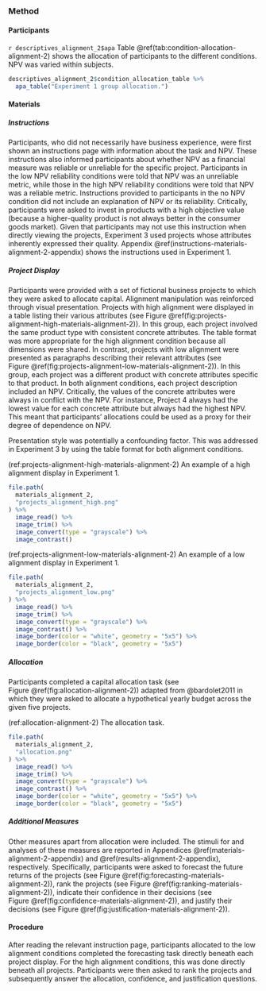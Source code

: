 ### Method

#### Participants

`r descriptives_alignment_2$apa` Table \@ref(tab:condition-allocation-alignment-2)
shows the allocation of participants to the different conditions. NPV was varied
within subjects.

```r
descriptives_alignment_2$condition_allocation_table %>%
  apa_table("Experiment 1 group allocation.")
```

#### Materials {#materials-alignment-2}

##### Instructions {#instructions-materials-alignment-2}

Participants, who did not necessarily have business experience, were first shown
an instructions page with information about the task and NPV. These instructions
also informed participants about whether NPV as a financial measure was reliable
or unreliable for the specific project. Participants in the low NPV reliability
conditions were told that NPV was an unreliable metric, while those in the high
NPV reliability conditions were told that NPV was a reliable metric.
Instructions provided to participants in the no NPV condition did not include an
explanation of NPV or its reliability. Critically, participants were asked to
invest in products with a high objective value (because a higher-quality product
is not always better in the consumer goods market). Given that participants may
not use this instruction when directly viewing the projects, Experiment 3 used
projects whose attributes inherently expressed their quality.
Appendix \@ref(instructions-materials-alignment-2-appendix) shows the
instructions used in Experiment 1.

##### Project Display {#projects-materials-alignment-2}

Participants were provided with a set of fictional business projects to which
they were asked to allocate capital. Alignment manipulation was reinforced
through visual presentation. Projects with high alignment were displayed in a
table listing their various attributes (see
Figure \@ref(fig:projects-alignment-high-materials-alignment-2)). In this group,
each project involved the same product type with consistent concrete attributes.
The table format was more appropriate for the high alignment condition because
all dimensions were shared. In contrast, projects with low alignment were
presented as paragraphs describing their relevant attributes (see
Figure \@ref(fig:projects-alignment-low-materials-alignment-2)). In this group,
each project was a different product with concrete attributes specific to that
product. In both alignment conditions, each project description included an NPV.
Critically, the values of the concrete attributes were always in conflict with
the NPV. For instance, Project 4 always had the lowest value for each concrete
attribute but always had the highest NPV. This meant that participants'
allocations could be used as a proxy for their degree of dependence on NPV.

Presentation style was potentially a confounding factor. This was addressed in
Experiment 3 by using the table format for both alignment conditions.

(ref:projects-alignment-high-materials-alignment-2) An example of a high alignment display in Experiment 1.

```r
file.path(
  materials_alignment_2,
  "projects_alignment_high.png"
) %>%
  image_read() %>%
  image_trim() %>%
  image_convert(type = "grayscale") %>%
  image_contrast()
```

(ref:projects-alignment-low-materials-alignment-2) An example of a low alignment display in Experiment 1.

```r
file.path(
  materials_alignment_2,
  "projects_alignment_low.png"
) %>%
  image_read() %>%
  image_trim() %>%
  image_convert(type = "grayscale") %>%
  image_contrast() %>%
  image_border(color = "white", geometry = "5x5") %>%
  image_border(color = "black", geometry = "5x5")
```

##### Allocation

Participants completed a capital allocation task (see
Figure \@ref(fig:allocation-alignment-2)) adapted from @bardolet2011 in which
they were asked to allocate a hypothetical yearly budget across the given five
projects.

(ref:allocation-alignment-2) The allocation task.

```r
file.path(
  materials_alignment_2,
  "allocation.png"
) %>%
  image_read() %>%
  image_trim() %>%
  image_convert(type = "grayscale") %>%
  image_contrast() %>%
  image_border(color = "white", geometry = "5x5") %>%
  image_border(color = "black", geometry = "5x5")
```

##### Additional Measures

Other measures apart from allocation were included. The stimuli for and analyses
of these measures are reported in
Appendices \@ref(materials-alignment-2-appendix)
and \@ref(results-alignment-2-appendix), respectively. Specifically,
participants were asked to forecast the future returns of the projects (see
Figure \@ref(fig:forecasting-materials-alignment-2)), rank the projects (see
Figure \@ref(fig:ranking-materials-alignment-2)), indicate their confidence in
their decisions (see Figure \@ref(fig:confidence-materials-alignment-2)), and
justify their decisions (see
Figure \@ref(fig:justification-materials-alignment-2)).

#### Procedure

After reading the relevant instruction page, participants allocated to the low
alignment conditions completed the forecasting task directly beneath each
project display. For the high alignment conditions, this was done directly
beneath all projects. Participants were then asked to rank the projects and
subsequently answer the allocation, confidence, and justification questions.
